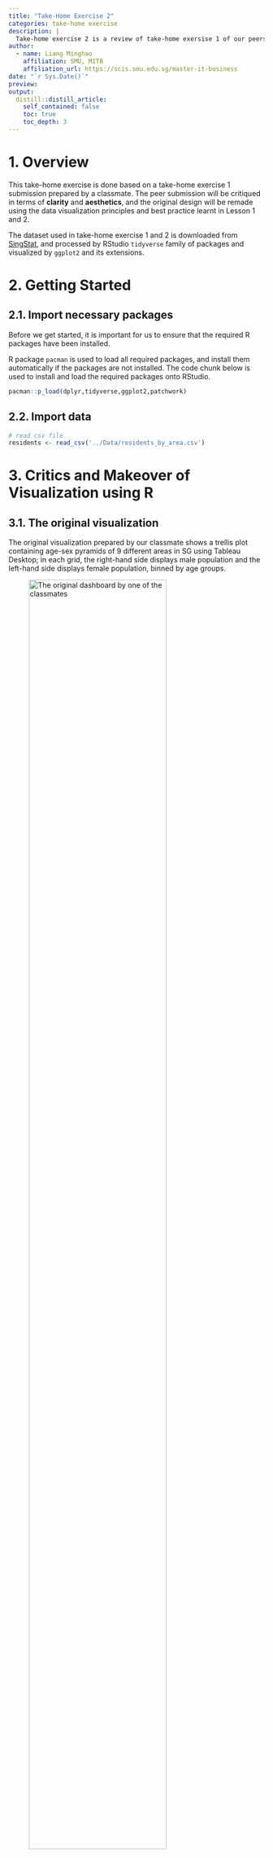 ```yaml
---
title: "Take-Home Exercise 2"
categories: take-home exercise
description: |
  Take-home exercise 2 is a review of take-home exersise 1 of our peers; critics and adjustment is done using R graphical packages, based on some of the areas of improvement in the work.
author:
  - name: Liang Minghao
    affiliation: SMU, MITB
    affiliation_url: https://scis.smu.edu.sg/master-it-business
date: "`r Sys.Date()`"
preview:
output:
  distill::distill_article:
    self_contained: false
    toc: true
    toc_depth: 3
---
```


# 1. Overview

This take-home exercise is done based on a take-home exercise 1 submission prepared by a classmate. The peer submission will be critiqued in terms of **clarity** and **aesthetics**, and the original design will be remade using the data visualization principles and best practice learnt in Lesson 1 and 2.

The dataset used in take-home exercise 1 and 2 is downloaded from [SingStat](https://www.singstat.gov.sg/find-data/search-by-theme/population/geographic-distribution/latest-data), and processed by RStudio `tidyverse` family of packages and visualized by `ggplot2` and its extensions.

# 2. Getting Started

## 2.1. Import necessary packages

Before we get started, it is important for us to ensure that the required R packages have been installed.

R package `pacman` is used to load all required packages, and install them automatically if the packages are not installed. The code chunk below is used to install and load the required packages onto RStudio.

```r
pacman::p_load(dplyr,tidyverse,ggplot2,patchwork)
```

## 2.2. Import data

```r
# read csv file
residents <- read_csv('../Data/residents_by_area.csv')
```

# 3. Critics and Makeover of Visualization using R

## 3.1. The original visualization

The original visualization prepared by our classmate shows a trellis plot containing age-sex pyramids of 9 different areas in SG using Tableau Desktop; in each grid, the right-hand side displays male population and the left-hand side displays female population, binned by age groups.

![The original dashboard by one of the classmates](peers_work.jpg){fig-align="left" width="80%"}

## 3.2. Critic: Clarity

-   Contrast colours are used for male and female population, which gives clear disinction.

-   **Absolute** value of population is used in the visualization; as different areas have different population sizes, it is difficult to compare the age structure against each other.

-   Value of **every bar** is shown in the graph, which can be distracting for the audience.

-   To give a clearer comparison to the overall population, each of the grid in the trellis can be overlay-ed on the age-sex pyramid of **SG's total population**.

## 3.3. Critic: Aesthetic

-   The axes and titles are nicely labelled.

-   Instruction is stated above the checkboxs clearly, allowing users to change areas to be displayed.

## 3.4. Sketch of Propose Design

The proposed design is meant to keep the advantages of the original design, and mainly improve on clarity, so that more informative visualization can be produced.

Below is the sketch of the makeover design.

![Sketch of makeover](sketch_1.jpg){fig-align="left" width="70%"}

## 3.5. Visualization Makeover using R

### Producing the background

Firstly, compute sum of population by sex and age groups.

```r
SG_pop <- sum(residents$Pop)

res_total <- residents %>%
  group_by(Sex,AG) %>%
  summarise(total_pop=sum(Pop))%>%
  #PopPerc, if female -> positive, if male -> negative
  mutate(PopPerc=case_when(Sex=='Females'~round(total_pop / SG_pop, 4), 
                                       TRUE~-round(total_pop / SG_pop, 4)), 
                                       signal=case_when(Sex=='Females'~1,TRUE~-1))
#set age group level
res_total$AG <- str_replace_all(res_total$AG,'_',' ')
res_total$AG <- factor(res_total$AG, levels = unique(str_replace_all(residents$AG,'_',' ')), ordered=TRUE)
#levels(res_total$AG)
#head(res_total)
```

Plotting of overall population. The object `total_pop_plot` will be used for background of plots of each of the areas. Notice that x-axis shows the percentage of population by age group and sex over total SG population.

```r
total_pop_plot <- ggplot(res_total) + 
  geom_bar(aes(x=AG,y=PopPerc), stat = 'identity', 
           fill = "grey",alpha=0.6) + 
  coord_flip()
total_pop_plot
```

### Produce per area plot

Next, aggregate population by Planning Areas, Sex and Age Group.

```r
res_by_area <- residents %>%
  group_by(PA, Sex, AG) %>%
  summarise(total_pop=sum(Pop))
#set age group level
res_by_area$AG <- str_replace_all(res_by_area$AG,'_',' ')
# order age group properly
res_by_area$AG <- factor(res_by_area$AG, levels = unique(str_replace_all(residents$AG,'_',' ')), ordered=TRUE)
# levels after assigning order
levels(res_by_area$AG)
#res_by_area
```

Define function that plot for one area, so that codes can be re-usable by inputing different area names as parameters.

```r
plot_one_area <- function(area){
  # area name as parameter
  area_data <- subset(res_by_area, PA==area)
  #compute total population
  area_population <- sum(area_data$total_pop)
  #compute population% by sex & AG over total population in the area
  #use case_when to split male and female population to different size, by using +/- numbers
  area_data <- mutate(area_data,PopPerc=case_when(Sex=='Females'~round(total_pop / area_population, 4), 
                                       TRUE~-round(total_pop / area_population, 4)), 
                                       signal=case_when(Sex=='Females'~1,TRUE~-1))
  #compute female% and male%
  malePop <- sum((subset(area_data, Sex=='Males')$total_pop))
  femalePop <- sum((subset(area_data, Sex=='Females')$total_pop))
  malePerc <- round(malePop/(malePop+femalePop)*100,1)
  femalePerc <- round(femalePop/(malePop+femalePop)*100,1)
  
  #sex-age pyramid of one area
  p <- ggplot(area_data) + 
    geom_bar(aes(x=AG,y=PopPerc,fill = Sex), 
             stat = 'identity', alpha=0.6) +
    scale_fill_manual(values=c("red","darkblue")) +
    geom_bar(data=res_total, aes(x=AG,y=PopPerc), stat = 'identity', 
           fill = "grey",color = "grey", alpha=0.3) + 
    coord_flip() +
    labs(x='Age Group', y= 'Population% within area',size=6) +
    #change the negative labels to positive, and annotate with percentage sign
    scale_y_continuous(breaks = c(-0.05, -0.025,0, 0.025,0.05), labels = c('5%','2.5%','0', '2.5%','5%')) +
    #label male:female ratio to give additional information in the area
    geom_text(size=3,
              aes(18,0.035,label=paste("Female: ", femalePerc, '%', '\n','Male:', malePerc, '%')),
              colour = 'black',alpha=0.5)
    #return the plot
  return(p)
}
```

### Combine Plots of 9 Areas

Finally, combine the background and foreground using `Patchwork` package, and annotate title and subtitle. The codes and final meke-over visualization is shown as follows:

```r
#define the 9 selected areas
areas <- c('Bedok', 'Choa Chu Kang', 'Hougang', 
           'Jurong West', 'Punggol', 'Sengkang', 
           'Tampines', 'Woodlands', 'Yishun')
#initialize new list
graphs=list()
#combine the 9 plots
combined <- (plot_one_area(areas[1])+plot_one_area(areas[2])+plot_one_area(areas[3]))/(plot_one_area(areas[4])+plot_one_area(areas[5])+plot_one_area(areas[6]))/(plot_one_area(areas[7])+plot_one_area(areas[8])+plot_one_area(areas[9]))

#produce the final plot
final <- combined + 
  plot_annotation(title = 'Age-sex Pyramid of 9 most densely populated area, June 2022',
                  subtitle = 'Light-Grey Area Represents Age-sex Pyramid of SG Total Population',
                  tag_levels = list(areas),
                  theme = theme(plot.title = element_text(size = 30, hjust = 0.5),
                                plot.subtitle = element_text(size = 20, hjust = 0.5)),
                  caption = 'Data Source: SingStat') + 
  theme(axis.text=element_text(size=6),
        axis.title=element_text(size=12,face="bold",hjust = 0.5)) +
  plot_layout(ncol = 1, guides = "collect")
final
```

### Advantages of Makeover design

Compared to the original design, the makeover design has the following advantages:

-   it hides unnecessary details by hiding values for every bar.

-   it shows the population% of each area, overlayed by SG total population% (instead of using absolute values); hence, we can do "apple-to-apple" comparisons accross different areas without being distracted by different population sizes.

-   it provides addidtional infomation by annotating male-to-female ratio of different areas.

-   it keeps the good sides of the original design, in terms of asthetic and clarity.

# 4. Takeaways

To me, take-home exercise 2 serves as a reflection of take-home exercise 1. When I was reviewing other classmates' work, I did realize there is something that I can improve on in my exercise 1, and also acknowledge some of the highlights in my exercise 1 that stand out from my peers' works. Here are my key takeaways:

-   Visualization is about balance of information. While a large amount information can be insightful, it can also distract and confuse the audience as there is no emphasis on the graph.

-   Aesthetic is as important as clarity. While functionality is less obvious, good aesthetic can be appealing to human eyes, and audience may be more patient to interpret the information within.
